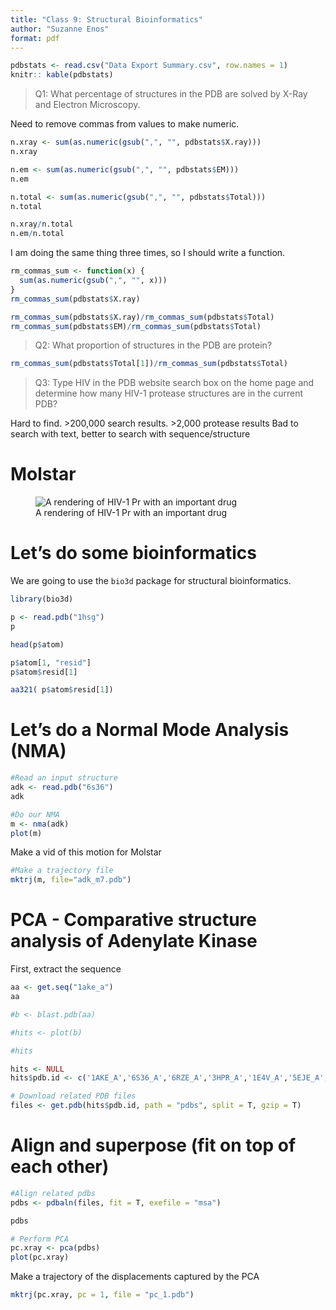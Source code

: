 ```yaml
---
title: "Class 9: Structural Bioinformatics"
author: "Suzanne Enos"
format: pdf
---
```


```r
pdbstats <- read.csv("Data Export Summary.csv", row.names = 1)
knitr:: kable(pdbstats)
```
> Q1: What percentage of structures in the PDB are solved by X-Ray and Electron Microscopy.

Need to remove commas from values to make numeric.
```r
n.xray <- sum(as.numeric(gsub(",", "", pdbstats$X.ray)))
n.xray
```
```r
n.em <- sum(as.numeric(gsub(",", "", pdbstats$EM)))
n.em
```

```r
n.total <- sum(as.numeric(gsub(",", "", pdbstats$Total)))
n.total
```
```r
n.xray/n.total
n.em/n.total
```

I am doing the same thing three times, so I should write a function.

```r
rm_commas_sum <- function(x) {
  sum(as.numeric(gsub(",", "", x)))
}
rm_commas_sum(pdbstats$X.ray)
```
```r
rm_commas_sum(pdbstats$X.ray)/rm_commas_sum(pdbstats$Total)
rm_commas_sum(pdbstats$EM)/rm_commas_sum(pdbstats$Total)
```


> Q2: What proportion of structures in the PDB are protein?

```r
rm_commas_sum(pdbstats$Total[1])/rm_commas_sum(pdbstats$Total)
```

> Q3: Type HIV in the PDB website search box on the home page and determine how many HIV-1 protease structures are in the current PDB?

Hard to find. >200,000 search results. >2,000 protease results
Bad to search with text, better to search with sequence/structure

# Molstar

![A rendering of HIV-1 Pr with an important drug](1HSG.png)

# Let's do some bioinformatics

We are going to use the `bio3d` package for structural bioinformatics.
```r
library(bio3d)

p <- read.pdb("1hsg")
p
```

```r
head(p$atom)
```

```r
p$atom[1, "resid"]
p$atom$resid[1]
```

```r
aa321( p$atom$resid[1])
```

# Let's do a Normal Mode Analysis (NMA)

```r
#Read an input structure
adk <- read.pdb("6s36")
adk
```

```r
#Do our NMA
m <- nma(adk)
plot(m)
```

Make a vid of this motion for Molstar

```r
#Make a trajectory file
mktrj(m, file="adk_m7.pdb")
```

# PCA - Comparative structure analysis of Adenylate Kinase

First, extract the sequence

```r
aa <- get.seq("1ake_a")
aa
```

```r
#b <- blast.pdb(aa)
```

```r
#hits <- plot(b)
```

```r
#hits
```

```r
hits <- NULL
hits$pdb.id <- c('1AKE_A','6S36_A','6RZE_A','3HPR_A','1E4V_A','5EJE_A','1E4Y_A','3X2S_A','6HAP_A','6HAM_A','4K46_A','3GMT_A','4PZL_A')
```

```r
# Download related PDB files
files <- get.pdb(hits$pdb.id, path = "pdbs", split = T, gzip = T)
```

# Align and superpose (fit on top of each other)

```r
#Align related pdbs
pdbs <- pdbaln(files, fit = T, exefile = "msa")
```

```r
pdbs
```
```r
# Perform PCA
pc.xray <- pca(pdbs)
plot(pc.xray)
```

Make a trajectory of the displacements captured by the PCA

```r
mktrj(pc.xray, pc = 1, file = "pc_1.pdb")
```

